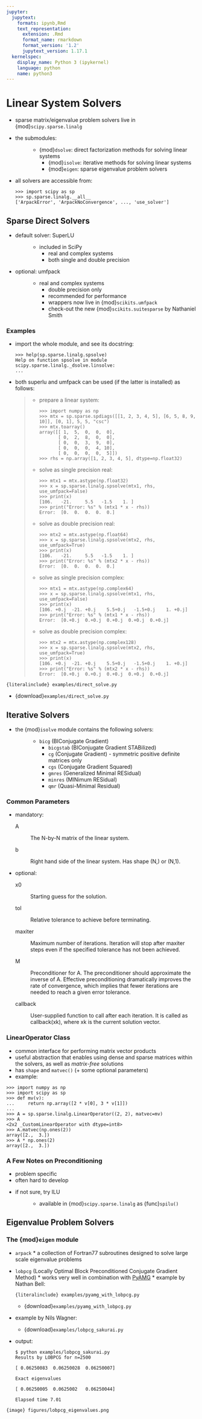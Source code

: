 ```yaml
---
jupyter:
  jupytext:
    formats: ipynb,Rmd
    text_representation:
      extension: .Rmd
      format_name: rmarkdown
      format_version: '1.2'
      jupytext_version: 1.17.1
  kernelspec:
    display_name: Python 3 (ipykernel)
    language: python
    name: python3
---
```


# Linear System Solvers

- sparse matrix/eigenvalue problem solvers live in {mod}`scipy.sparse.linalg`

- the submodules:
  : - {mod}`dsolve`: direct factorization methods for solving linear systems
    - {mod}`isolve`: iterative methods for solving linear systems
    - {mod}`eigen`: sparse eigenvalue problem solvers

- all solvers are accessible from:

  ```
  >>> import scipy as sp
  >>> sp.sparse.linalg.__all__
  ['ArpackError', 'ArpackNoConvergence', ..., 'use_solver']
  ```

## Sparse Direct Solvers

- default solver: SuperLU
  : - included in SciPy
    - real and complex systems
    - both single and double precision
- optional: umfpack
  : - real and complex systems
    - double precision only
    - recommended for performance
    - wrappers now live in {mod}`scikits.umfpack`
    - check-out the new {mod}`scikits.suitesparse` by Nathaniel Smith

### Examples

- import the whole module, and see its docstring:

  ```
  >>> help(sp.sparse.linalg.spsolve)
  Help on function spsolve in module scipy.sparse.linalg._dsolve.linsolve:
  ...
  ```

- both superlu and umfpack can be used (if the latter is installed) as
  follows:

  > - prepare a linear system:
  >
  >   ```
  >   >>> import numpy as np
  >   >>> mtx = sp.sparse.spdiags([[1, 2, 3, 4, 5], [6, 5, 8, 9, 10]], [0, 1], 5, 5, "csc")
  >   >>> mtx.toarray()
  >   array([[ 1,  5,  0,  0,  0],
  >          [ 0,  2,  8,  0,  0],
  >          [ 0,  0,  3,  9,  0],
  >          [ 0,  0,  0,  4, 10],
  >          [ 0,  0,  0,  0,  5]])
  >   >>> rhs = np.array([1, 2, 3, 4, 5], dtype=np.float32)
  >   ```
  >
  > - solve as single precision real:
  >
  >   ```
  >   >>> mtx1 = mtx.astype(np.float32)
  >   >>> x = sp.sparse.linalg.spsolve(mtx1, rhs, use_umfpack=False)
  >   >>> print(x)
  >   [106.   -21.     5.5   -1.5    1. ]
  >   >>> print("Error: %s" % (mtx1 * x - rhs))
  >   Error:  [0.  0.  0.  0.  0.]
  >   ```
  >
  > - solve as double precision real:
  >
  >   ```
  >   >>> mtx2 = mtx.astype(np.float64)
  >   >>> x = sp.sparse.linalg.spsolve(mtx2, rhs, use_umfpack=True)
  >   >>> print(x)
  >   [106.   -21.     5.5   -1.5    1. ]
  >   >>> print("Error: %s" % (mtx2 * x - rhs))
  >   Error:  [0.  0.  0.  0.  0.]
  >   ```
  >
  > - solve as single precision complex:
  >
  >   ```
  >   >>> mtx1 = mtx.astype(np.complex64)
  >   >>> x = sp.sparse.linalg.spsolve(mtx1, rhs, use_umfpack=False)
  >   >>> print(x)
  >   [106. +0.j  -21. +0.j    5.5+0.j   -1.5+0.j    1. +0.j]
  >   >>> print("Error: %s" % (mtx1 * x - rhs))
  >   Error:  [0.+0.j  0.+0.j  0.+0.j  0.+0.j  0.+0.j]
  >   ```
  >
  > - solve as double precision complex:
  >
  >   ```
  >   >>> mtx2 = mtx.astype(np.complex128)
  >   >>> x = sp.sparse.linalg.spsolve(mtx2, rhs, use_umfpack=True)
  >   >>> print(x)
  >   [106. +0.j  -21. +0.j    5.5+0.j   -1.5+0.j    1. +0.j]
  >   >>> print("Error: %s" % (mtx2 * x - rhs))
  >   Error:  [0.+0.j  0.+0.j  0.+0.j  0.+0.j  0.+0.j]
  >   ```

```{literalinclude} examples/direct_solve.py
```

- {download}`examples/direct_solve.py`

## Iterative Solvers

- the {mod}`isolve` module contains the following solvers:
  : - `bicg` (BIConjugate Gradient)
    - `bicgstab` (BIConjugate Gradient STABilized)
    - `cg` (Conjugate Gradient) - symmetric positive definite matrices
      only
    - `cgs` (Conjugate Gradient Squared)
    - `gmres` (Generalized Minimal RESidual)
    - `minres` (MINimum RESidual)
    - `qmr` (Quasi-Minimal Residual)

### Common Parameters

- mandatory:

  A

  : The N-by-N matrix of the linear system.

  b

  : Right hand side of the linear system. Has shape (N,) or (N,1).

- optional:

  x0

  : Starting guess for the solution.

  tol

  : Relative tolerance to achieve before terminating.

  maxiter

  : Maximum number of iterations. Iteration will stop after maxiter
    steps even if the specified tolerance has not been achieved.

  M

  : Preconditioner for A. The preconditioner should approximate the
    inverse of A. Effective preconditioning dramatically improves the
    rate of convergence, which implies that fewer iterations are needed
    to reach a given error tolerance.

  callback

  : User-supplied function to call after each iteration. It is called
    as callback(xk), where xk is the current solution vector.

### LinearOperator Class

- common interface for performing matrix vector products
- useful abstraction that enables using dense and sparse matrices within
  the solvers, as well as *matrix-free* solutions
- has `shape` and `matvec()` (+ some optional parameters)
- example:

```pycon
>>> import numpy as np
>>> import scipy as sp
>>> def mv(v):
...     return np.array([2 * v[0], 3 * v[1]])
...
>>> A = sp.sparse.linalg.LinearOperator((2, 2), matvec=mv)
>>> A
<2x2 _CustomLinearOperator with dtype=int8>
>>> A.matvec(np.ones(2))
array([2.,  3.])
>>> A * np.ones(2)
array([2.,  3.])
```

### A Few Notes on Preconditioning

- problem specific
- often hard to develop
- if not sure, try ILU
  : - available in {mod}`scipy.sparse.linalg` as {func}`spilu()`

## Eigenvalue Problem Solvers

### The {mod}`eigen` module

- `arpack`
  \* a collection of Fortran77 subroutines designed to solve large scale eigenvalue problems

- `lobpcg` (Locally Optimal Block Preconditioned Conjugate
  Gradient Method)
  \* works very well in combination with [PyAMG](https://github.com/pyamg/pyamg)
  \* example by Nathan Bell:

  ```{literalinclude} examples/pyamg_with_lobpcg.py
  ```

  - {download}`examples/pyamg_with_lobpcg.py`

- example by Nils Wagner:

  - {download}`examples/lobpcg_sakurai.py`

- output:

  ```
  $ python examples/lobpcg_sakurai.py
  Results by LOBPCG for n=2500

  [ 0.06250083  0.06250028  0.06250007]

  Exact eigenvalues

  [ 0.06250005  0.0625002   0.06250044]

  Elapsed time 7.01
  ```

```{image} figures/lobpcg_eigenvalues.png
```